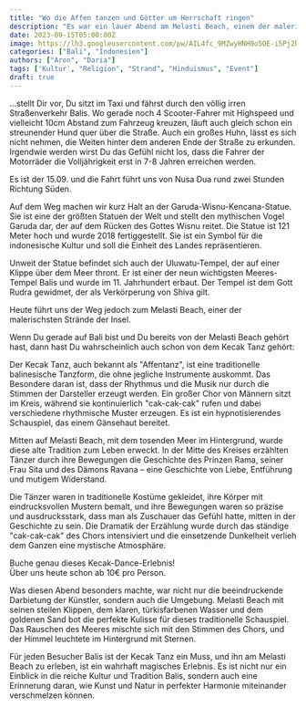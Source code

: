 ```yaml
---
title: "Wo die Affen tanzen und Götter um Herrschaft ringen"
description: "Es war ein lauer Abend am Melasti Beach, einem der malerischsten Strände Balis. Die Sonne ging langsam unter, malte den Himmel in Farben von Orange, Rot und Violett und warf ihren letzten warmen Schein auf das ruhige Meer. Doch diese Stille sollte nicht lange anhalten, denn die Atmosphäre begann zu vibrieren, als die ersten Töne des Kecak Tanzes erklangen."
date: 2023-09-15T05:00:00Z
image: https://lh3.googleusercontent.com/pw/AIL4fc_9MZwyHNH0o5OE-i5Pj2hLHY1KLGnAJe1MhvBdZ_2ydK2TPdX9h6ChlBq3jya4pcWo1tUWM5rrygItJ35w-j6Oan1VnkItdsrW0zZWDdvZCb2LHSPULuKJz-IG4zHmGsqJJmZtedKW864GR4fnUseVnDmJV2EYZYCsryg-bezgwJG0oUH1PRlSheNw6nS3_YYwVwRZ2UUGCZFR2LltsE-PQdm8R3VCGdz3oomiRGYll0oGAHcSgBuHKqbc_FND_eaxhioP88IT_b-4ifxUtvaouuRxFUtCqKS58wyjxOBjLfzkF7wDEzVGDXNRHPt89cIFdBlHvfsglJk-2Cla6HFSzg86ohPg16-WIiATpbJ7AV-gyq_pUlECqMiLknf_g7Gu897Hft4aBswLay1gJ_cf-KhAMOsOIm5gvwJ3STR989VuzOg2dKAq1hWvZ50s0FtL7jlCxqQJ9-RFEPFXR9WGWLRvgNuS5gpHeuoGmcglXtU92GLYt3gLkuoK2h9FYnAKhlLdF4nn-2f9yJzkUlJHHEGRjvlqtNnGzHpL9j64DRKQzJGDyOaxP6iGfH2hBBz6K956JR0twLAU6pMj7Mm7c3KqtJZ-tvzEIvASP_nxe_TPx4c9UCrhgrnhYUzu-Lj2N8NhlkvijBCov74ic8fJ6khe9mmvnxI1N3eAWH72vLfLTdsBzS0RNKa16A46ryVPqBOuE__8eppDk2ZNkrSR442s0-3mzNztJ71SiDW_Kk0rblRwomv8A7m9RuHoHtwdBJBBvrdT9XJskT28llSk58Jtr36i-rqHhPWZRtlzOhgpxFl4CUrPYnv9rmbRG-1aeSyvciDf-C61_dbD0bykGVZAAn2i9QNk7u5l_DVO2iokR0k4jPgY7tBMT3VaK-vf_yEYRjREmELqwv_SpebFmv57QM5l3hc3q-AKw1ObF5BzbKezgZVRlBB4Lxmzrx70G_STFnD7fmkFBaQ=w1079-h607-no?authuser=0
categories: ["Bali", "Indonesien"]
authors: ["Aron", "Daria"]
tags: ['Kultur', "Religion", "Strand", "Hinduismus", "Event"]
draft: true
---
```


...stellt Dir vor, Du sitzt im Taxi und fährst durch den völlig irren Straßenverkehr Balis. Wo gerade noch 4 Scooter-Fahrer mit Highspeed und vielleicht 10cm Abstand zum Fahrzeug kreuzen, läuft auch gleich schon ein streunender Hund quer über die Straße. 
Auch ein großes Huhn, lässt es sich nicht nehmen, die Weiten hinter dem anderen Ende der Straße zu erkunden. Irgendwie werden wirst Du das Gefühl nicht los, dass die Fahrer der Motorräder die Volljährigkeit erst in 7-8 Jahren erreichen werden.

Es ist der 15.09. und die Fahrt führt uns von Nusa Dua rund zwei Stunden Richtung Süden. 

<center>
    <GooglePhoto src="https://lh3.googleusercontent.com/pw/ADCreHe0K1t0zX3XbvktC0kccGbevV9rEgowzAMYRp0GwzA9BzB9DThYmT68xeqAxb1mdMY3wEhEYQn6wuqwBn3QYgOoqqCxx0cVJwW3qkxl8pcsPbTI7pJs3OrdiOih4rDoArcoxXDFBiKIIGAIIlQuKhXqeDntuiHFvsm41shSLXKPsvwXFXtM6IwcyCAdRtlxJ-yN_FsoCiE6KhjjzmFvwrtbFlTGK6AAl2Kl7XEmIRg8lcgeRFrShddYOOQoblqZ3Qt5P2XCCB_fayzb-l5UVq3Hrid9Z98bHYjXRN5zmtgJRL9RNb3qw_DxznhomHh8JxWQ8GYLtanbTLAoi3uFAaj564YlmdTH3My260xh1JfswnlunEHdSnMjL7emhJlmGahgqG1mJL6sMKp_rRlK9k8wLiqoOo7NCnfy9oMc5nF9SGUIQQ7v5Dwa0eO58Kq5-0sXW_rd3iT5QJ1Cyn8jwU1ls9ROTYYX2oWQtL9FmFPR-4CFP6LkhucRNylG1bWg1bmD7UMBYl9962j8EQaGelPBlOWy8ZMymQeFdy1gJRPaN2lvyfIawMC5ksNUXrebaSOeSAl7KPB3uAlNWqSGUx8d4cNrHUOtc5M0rsa9x9iGflipgYDaRvEERITtaXXsy5KLtDVtA3BTqkP8QwVXOl0nq-WGS9qPLl7mmDNocnKeGjQWJYEZpGdRvDiGvkgINfALMmN37_pRlag_lsCWVQ8ILEPH1O2KCYxuxLdchPLNhpaU5CiZr2XDPL32tPOop3EYsXYfP8EdcrLrBDiyHdOpY_kG5ndWBPGiNo9lMbrlWnD4UY6A00-4xZMdIn6xafE_se4yig_fMs79HuKxE5tILBlhLpj7h7Hm-IRQYDaoLBPwtiS69b1-3enYf5jK7qhGcyoEBfhakp7CCnX6Mo_tddZgd8q_d-PCaKHGXCNoAI8isYoVYHe1totpWlQi8unYq8rn9FPTka1qd2w=w341-h614-no?authuser=0" alt="Die Garuda-Wisnu-Kencana-Statue" caption="Die Garuda-Wisnu-Kencana-Statue" />
</center>

Auf dem Weg machen wir kurz Halt an der Garuda-Wisnu-Kencana-Statue. Sie ist eine der größten Statuen der Welt und stellt den mythischen Vogel Garuda dar, der auf dem Rücken des Gottes Wisnu reitet. Die Statue ist 121 Meter hoch und wurde 2018 fertiggestellt. 
Sie ist ein Symbol für die indonesische Kultur und soll die Einheit des Landes repräsentieren.

Unweit der Statue befindet sich auch der Uluwatu-Tempel, der auf einer Klippe über dem Meer thront. Er ist einer der neun wichtigsten Meeres-Tempel Balis und wurde im 11. Jahrhundert erbaut. Der Tempel ist dem Gott Rudra gewidmet, der als Verkörperung von Shiva gilt.

Heute führt uns der Weg jedoch zum Melasti Beach, einer der malerischsten Strände der Insel. 

Wenn Du gerade auf Bali bist und Du bereits von der Melasti Beach gehört hast, dann hast Du wahrscheinlich auch schon von dem Kecak Tanz gehört:

<center>
    <GooglePhoto caption="Mitten im Tanz" alt="Mitten im Tanz" src="https://lh3.googleusercontent.com/pw/ADCreHcHsmGrzin8Nze1GxE228FIwJ6hgyYNSMcWhvv4SdyEMPeIgFjCl2BAEGsKuzh9pLf1ee--I1mXKczLKBvwvOh4Xza6jxpf_3EYLXUkJ5pjdgp3eKwF2ZxQY42Hsnc-3X7Z-4-e7nOgZWYfQie52ZZcTRmj6qEoQpnFIEZK7G4Aws9FPkO4_er5MIZbteMWlb9zesn9OnBPd3P5Seu9va9pF2b3YuF2z0nyZDDJIbvEim4MsXl9Wz5b9ev5JjtW6GfMq-zkww6jiLavNWeJ7bLmNeXSaMvjqwx85m11n6gRCdLc_iwbaqTONdKYTsuvFvNeJdWrUfdy5D4kZ_ETrY3JJsBDBHG6RD7f560XvX9T8jqHUH9FmfYqTrT_Legvt0j4i5furZypyvCrORZyicyyeFUP75jDcmX-JFrXbNUgOG1-sQnimU3JxXVPic6kbpMol-VLTQisQ892BN5fjq4xbJyr-eKXQzYuOo6pzReM5WN_QewrEqcsaPkxWOl_ltd3eatDqiHKGq5djZ7zD5hfvSGORyml2VH64frXgra6l7gGk6BpGVbZLdySx45_f4WtirSG9AH1Lu5a_vKRFB3ka-VMnFtFwyp2jjrxMEW4ELg2UG2VgR3I8kobRNebsCZg8uTl4FBbRi3gpmZSuBx7BvhJBdQycPOsHq3zpZb42kKqJJxaei8J8rS-CGHjH5QCgog0BQZv0ylxJIRRGVITQu98P9WdbXKcFQIq95WOkQ6a--6FFQJeR4zsWy64myDTB0MVc_9bE3vqfXF5h54JXooZGY87xrR5au8BFAx2TeUmuTPU_0Utd61vJahB57mT6JcPmSQ1Ccw3uUqX2E5xN3hriywWsQ3XzNeVoTwH4xWIQQlI7bW201ic2VhX_gHFvKBCANvtbmDWEyT55J9ivcGIWSa841JiKazKPl4oqjGdqmWjUBBt_MHIFi4kVpomVovVri89WEIThuw=w1076-h605-no?authuser=0" />
</center>

Der Kecak Tanz, auch bekannt als "Affentanz", ist eine traditionelle balinesische Tanzform, die ohne jegliche Instrumente auskommt. Das Besondere daran ist, dass der Rhythmus und die Musik nur durch die Stimmen der Darsteller erzeugt werden. Ein großer Chor von Männern sitzt im Kreis, während sie kontinuierlich "cak-cak-cak" rufen und dabei verschiedene rhythmische Muster erzeugen. Es ist ein hypnotisierendes Schauspiel, das einem Gänsehaut bereitet.

Mitten auf Melasti Beach, mit dem tosenden Meer im Hintergrund, wurde diese alte Tradition zum Leben erweckt. In der Mitte des Kreises erzählten Tänzer durch ihre Bewegungen die Geschichte des Prinzen Rama, seiner Frau Sita und des Dämons Ravana – eine Geschichte von Liebe, Entführung und mutigem Widerstand.

<Youtube videoUrl="https://www.youtube.com/embed/LSQOmrh6pVk?si=4QNZb2DNulAMzzCW" />

Die Tänzer waren in traditionelle Kostüme gekleidet, ihre Körper mit eindrucksvollen Mustern bemalt, und ihre Bewegungen waren so präzise und ausdrucksstark, dass man als Zuschauer das Gefühl hatte, mitten in der Geschichte zu sein. Die Dramatik der Erzählung wurde durch das ständige "cak-cak-cak" des Chors intensiviert und die einsetzende Dunkelheit verlieh dem Ganzen eine mystische Atmosphäre.

<CallToAction href="https://www.klook.com/activity/21638-uluwatu-kecak-fire-dance-show-tickets-bali/">
    Buche genau dieses Kecak-Dance-Erlebnis! <br />
    Über uns heute schon ab 10€ pro Person.
</CallToAction>

<center>
    <GooglePhoto caption="Unsere Tickets von Klook" src="https://lh3.googleusercontent.com/pw/ADCreHfS7e66DZXflSh1uIi4X27N0PGLt9dRA7qN7DfUrUAaFCiLVMq-xc9dZ9vL6BysCgCZOpuMuVHKQjL7tiMbbm6WrNmo131x2XnshF7OESqCvg-CYh3K8sdZCP1dg3B5OMwcnaTThP0GjbugABSmaQ2TDP1RqodauDJLBvSDaPf5HCJ8DbftqpcLLgbP2XpJ1ajyYWqIhwqvr-u4pe110aom7USV5b2sfCYbHI5GyX2ypOf14Jwsd2QmtHPLAdCFnwKDgwQnt3BigzNM2fkODpaEBkwSIR6vvTSlp-G8XMHdXNUXkajAwv4STFkCnBrAhSGWqfFW03HUr-gPGGWR_ZHiW-LpVPJbUu9dcWFBu8L-Zbr5Ua2GQfJfDpCO3dFNeo-pznjchaDb3FHBQYJEjBn1lDkGvRZigwech5OywsgXKZ8Xe2v8L12RQud4roNx_m9nwE8OXoBC-4J6k7fXww8wJcdqAFkePx32Kb_3cL6KHIcaTosKnRaKXpkHJ2M5QLn4nipoSc9gSIOLmZMW9sfHxZdQ-oOa32v0GMBZmltJRScroScE6Pn95v9WB_lGKznAFUrFRg6b8aTmV_QO4c4_zN0Yzpk-c1LXQDS4vcJ21i17uS7wRSl0lRFEvrroaRovWiLfEGUF_7TwQQSk4wLlHxxXLBV9FzJy_rCKzv1hE3y_x95zP2d3LOHKsarRO9y_3uS8iwkFk_0UcSRdaZKcic6hYjhEtVwX_z-6PnQCttjWGkqbFfjnB_bCwhj0OYhGY91XcwGmC5AlGFWnHkofT8fi8KFTZHwhdKpvLml_W-TedDrrZnn49o4m60QvZGNFDhHExvGRYUDiNAAmA73X_jF5nUIqKEqzbB76QjNpXBrvM2BXBmYm1kg0RLczItTZHujpNKEww6meM5xYRfdDJhMOErVnZBNYO_ji7SkS5n6jmrUBR4H1M8tYKxg7CZk4zc1Gm4XpMnrRCUI=w341-h614-no?authuser=0" alt="Unsere Tickets von Klook" />
</center>

Was diesen Abend besonders machte, war nicht nur die beeindruckende Darbietung der Künstler, sondern auch die Umgebung. Melasti Beach mit seinen steilen Klippen, dem klaren, türkisfarbenen Wasser und dem goldenen Sand bot die perfekte Kulisse für dieses traditionelle Schauspiel. Das Rauschen des Meeres mischte sich mit den Stimmen des Chors, und der Himmel leuchtete im Hintergrund mit Sternen.

Für jeden Besucher Balis ist der Kecak Tanz ein Muss, und ihn am Melasti Beach zu erleben, ist ein wahrhaft magisches Erlebnis. Es ist nicht nur ein Einblick in die reiche Kultur und Tradition Balis, sondern auch eine Erinnerung daran, wie Kunst und Natur in perfekter Harmonie miteinander verschmelzen können.

<GoogleMap mapUrl="https://www.google.com/maps/embed?pb=!1m18!1m12!1m3!1d1175.6052513423303!2d115.16215154848702!3d-8.848415670149892!2m3!1f0!2f0!3f0!3m2!1i1024!2i768!4f13.1!3m3!1m2!1s0x2dd25bbe2af094a9%3A0x8321bd686b853c3!2sKecak%20dance%20Melasti%20beach!5e1!3m2!1sde!2sid!4v1695228103967!5m2!1sde!2sid" />